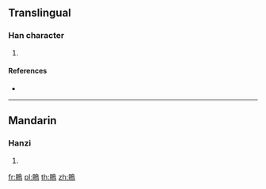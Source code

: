 {{character info/new}}
==Translingual==

===Han character===
{{Han char|rn=109|rad=目|as=11|sn=16|four=67027|canj=BUHAF,XBUHA}}

# {{defn|Han|sort=目11}}

====References====
* {{Han ref|kx=0815.360|dkj=23634|dj=1228.330|hdz=74623.060|uh=7797|ud=30615|bh=EAA1|bd=60065}}

----

==Mandarin==

===Hanzi===
{{cmn-hanzi|pin=[[diāo]] ([[diao1]])|wg=tiao<sup>1</sup>}}

# {{defn|lang=cmn|sort=目11}}

[[fr:瞗]]
[[pl:瞗]]
[[th:瞗]]
[[zh:瞗]]